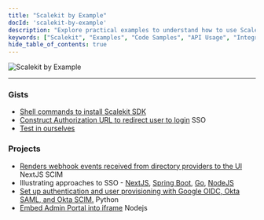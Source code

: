 ```yaml
---
title: "Scalekit by Example"
docId: 'scalekit-by-example'
description: "Explore practical examples to understand how to use Scalekit effectively."
keywords: ["Scalekit", "Examples", "Code Samples", "API Usage", "Integration", "Best Practices"]
hide_table_of_contents: true
---
```



<div className="centered-container">
  <img
    src={require('./hero-example-by-scalekit.png').default}
    alt="Scalekit by Example"
    style={{ width: '64px', height: '64px' }}
  />
</div>

<CenteredComponent />

----

<div className="row">
<div className="col col--6">
<div className="col-demo">


### Gists


- [Shell commands to install Scalekit SDK](https://gist.github.com/scalekit-devs/d18879b7f3cef987bf0e94218ecb2045)
- [Construct Authorization URL to redirect user to login](https://gist.github.com/scalekit-devs/22ea21cd3bf0e51590e95c102389b5e8) <span className="badge--lang">SSO</span>
- [Test in ourselves](/examples/hello-world)


</div>
</div>

<div className="col col--6">
<div className="col-demo">


### Projects


- [Renders webhook events received from directory providers to the UI](https://github.com/scalekit-inc/webhook-events-nextjs) <span className="badge--lang">NextJS</span> <span className="badge--lang">SCIM</span>
- Illustrating approaches to SSO - [NextJS](https://github.com/scalekit-inc/scalekit-nextjs-example), [Spring Boot](https://github.com/scalekit-inc/scalekit-spring-boot-example), [Go](https://github.com/scalekit-inc/scalekit-go-example), [NodeJS](https://github.com/scalekit-inc/scalekit-express-example)
- [Set up authentication and user provisioning with Google OIDC, Okta SAML, and Okta SCIM.](https://github.com/scalekit-inc/auth-examples) <span className="badge--lang">Python</span>
- [Embed Admin Portal into iframe](https://github.com/scalekit-inc/embed-admin-portal-sample) <span className="badge--lang">Nodejs</span>

</div>
</div>
</div>
